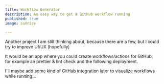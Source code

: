 ```yaml
---
title: Workflow Generator
description: An easy way to get a GitHub workflow running
published: true
image: sunrise
  
---
```


Another project I am still thinking about, because there are a few,
but I could try to improve UI/UX (hopefully)

It would be an app where you could create workflows/actions for GitHub,
for example an prettier & lint check and the following deployment.

I'll maybe add some kind of GitHub integration later to visualize workflows while running...